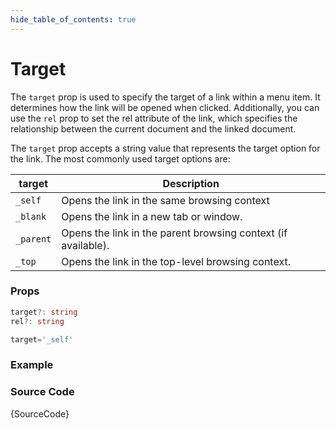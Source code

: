 ```yaml
---
hide_table_of_contents: true
---
```



# Target

The `target` prop is used to specify the target of a link within a menu item. It determines how the link will be opened when clicked. Additionally, you can use the `rel` prop to set the rel attribute of the link, which specifies the relationship between the current document and the linked document.

The `target` prop accepts a string value that represents the target option for the link. The most commonly used target options are:

| target    | Description                                                   |
| --------- | ------------------------------------------------------------- |
| `_self`   | Opens the link in the same browsing context                   |
| `_blank`  | Opens the link in a new tab or window.                        |
| `_parent` | Opens the link in the parent browsing context (if available). |
| `_top`    | Opens the link in the top-level browsing context.             |

### Props

```ts noCopy
target?: string
rel?: string
```

```ts noCopy title='Default Value'
target='_self'
```

### Example

<IframeWindow url='https://demos.pixinvent.com/vuexy-nextjs-admin-template/demo-1/en/menu-examples/horizontal-menu/menu-item/target' />

### Source Code

<TsToJsCodeSnippet>{SourceCode}</TsToJsCodeSnippet>
